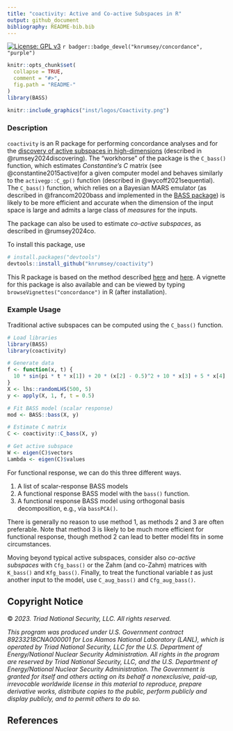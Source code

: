 ```yaml
---
title: "coactivity: Active and Co-active Subspaces in R"
output: github_document
bibliography: README-bib.bib
---
```


[![License: GPL v3](https://img.shields.io/badge/License-BSD_3-blue.svg)](https://www.gnu.org/licenses/gpl-3.0)
`r badger::badge_devel("knrumsey/concordance", "purple")`



<!-- README.md is generated from README.Rmd. Please edit that file -->

```r
knitr::opts_chunk$set(
  collapse = TRUE,
  comment = "#>",
  fig.path = "README-"
)
library(BASS)
```

```r
knitr::include_graphics("inst/logos/Coactivity.png")
```


### Description 

`coactivity` is an R package for performing concordance analyses and for the [discovery of active subspaces in high-dimensions](https://arxiv.org/pdf/2307.11241.pdf) (described in @rumsey2024discovering). The "workhorse" of the package is the `C_bass()` function, which estimates *Constantine's* $C$ matrix (see @constantine2015active)for a given computer model and behaves similarly to the `activegp::C_gp()` function (described in @wycoff2021sequential). The `C_bass()` function, which relies on a Bayesian MARS emulator (as described in @francom2020bass and implemented in the [BASS package](https://CRAN.R-project.org/package=BASS)) is likely to be more efficient and accurate when the dimension of the input space is large and admits a large class of *measures* for the inputs. 

The package can also be used to estimate *co-active subspaces*, as described in @rumsey2024co. 

To install this package, use

```R
# install.packages("devtools")
devtools::install_github("knrumsey/coactivity")
```


This R package is based on the method described [here](https://www.tandfonline.com/doi/pdf/10.1080/10618600.2023.2277297) and [here](https://www.tandfonline.com/doi/pdf/10.1080/00401706.2024.2407314). A vignette for this package is also available and can be viewed by typing `browseVignettes("concordance")` in R (after installation). 

### Example Usage

Traditional active subspaces can be computed using the `C_bass()` function.

```R
# Load libraries
library(BASS)
library(coactivity)

# Generate data
f <- function(x, t) { 
  10 * sin(pi * t * x[1]) + 20 * (x[2] - 0.5)^2 + 10 * x[3] + 5 * x[4]
}
X <- lhs::randomLHS(500, 5)
y <- apply(X, 1, f, t = 0.5)

# Fit BASS model (scalar response)
mod <- BASS::bass(X, y)

# Estimate C matrix
C <- coactivity::C_bass(X, y)

# Get active subspace
W <- eigen(C)$vectors
Lambda <- eigen(C)$values
```

For functional response, we can do this three different ways. 

   1. A list of scalar-response BASS models
   2. A functional response BASS model with the `bass()` function.
   3. A functional response BASS model using orthogonal basis decomposition, e.g., via `bassPCA()`.
   
There is generally no reason to use method 1, as methods 2 and 3 are often preferable. Note that method 3 is likely to be much more efficient for functional response, though method 2 can lead to better model fits in some circumstances. 

Moving beyond typical active subspaces, consider also *co-active subspaces* with `Cfg_bass()` or the Zahm (and co-Zahm) matrices with `K_bass()` and `Kfg_bass()`. Finally, to treat the functional variable $t$ as just another input to the model, use `C_aug_bass()` and `Cfg_aug_bass()`. 

## Copyright Notice
&copy; *2023. Triad National Security, LLC. All rights reserved.*

*This program was produced under U.S. Government contract 89233218CNA000001 for Los Alamos
National Laboratory (LANL), which is operated by Triad National Security, LLC for the U.S.
Department of Energy/National Nuclear Security Administration. All rights in the program are
reserved by Triad National Security, LLC, and the U.S. Department of Energy/National Nuclear
Security Administration. The Government is granted for itself and others acting on its behalf a
nonexclusive, paid-up, irrevocable worldwide license in this material to reproduce, prepare
derivative works, distribute copies to the public, perform publicly and display publicly, and to permit
others to do so.*


## References



